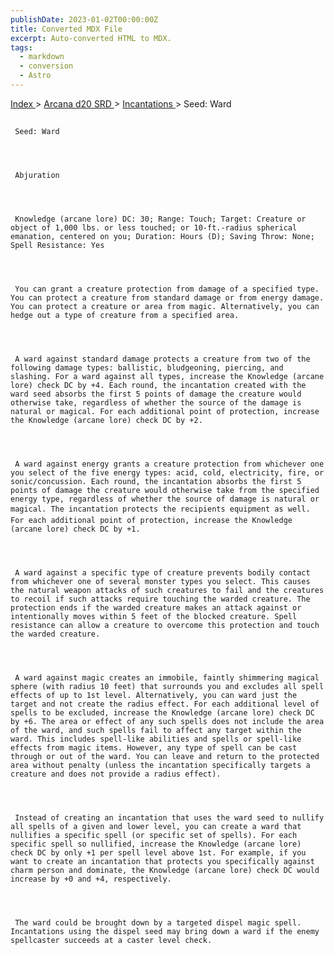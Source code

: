 ```yaml
---
publishDate: 2023-01-02T00:00:00Z
title: Converted MDX File
excerpt: Auto-converted HTML to MDX.
tags:
  - markdown
  - conversion
  - Astro
---
```


[
Index
](-index) >
[
Arcana d20 SRD
](arcana-d20-srd-index) >
[
Incantations
](arcana-d20-srd-incantations-index) > Seed: Ward

##

     Seed: Ward




     Abjuration




     Knowledge (arcane lore) DC: 30; Range: Touch; Target: Creature or object of 1,000 lbs. or less touched; or 10-ft.-radius spherical emanation, centered on you; Duration: Hours (D); Saving Throw: None; Spell Resistance: Yes




     You can grant a creature protection from damage of a specified type. You can protect a creature from standard damage or from energy damage. You can protect a creature or area from magic. Alternatively, you can hedge out a type of creature from a specified area.




     A ward against standard damage protects a creature from two of the following damage types: ballistic, bludgeoning, piercing, and slashing. For a ward against all types, increase the Knowledge (arcane lore) check DC by +4. Each round, the incantation created with the ward seed absorbs the first 5 points of damage the creature would otherwise take, regardless of whether the source of the damage is natural or magical. For each additional point of protection, increase the Knowledge (arcane lore) check DC by +2.




     A ward against energy grants a creature protection from whichever one you select of the five energy types: acid, cold, electricity, fire, or sonic/concussion. Each round, the incantation absorbs the first 5 points of damage the creature would otherwise take from the specified energy type, regardless of whether the source of damage is natural or magical. The incantation protects the recipients equipment as well. For each additional point of protection, increase the Knowledge (arcane lore) check DC by +1.




     A ward against a specific type of creature prevents bodily contact from whichever one of several monster types you select. This causes the natural weapon attacks of such creatures to fail and the creatures to recoil if such attacks require touching the warded creature. The protection ends if the warded creature makes an attack against or intentionally moves within 5 feet of the blocked creature. Spell resistance can allow a creature to overcome this protection and touch the warded creature.




     A ward against magic creates an immobile, faintly shimmering magical sphere (with radius 10 feet) that surrounds you and excludes all spell effects of up to 1st level. Alternatively, you can ward just the target and not create the radius effect. For each additional level of spells to be excluded, increase the Knowledge (arcane lore) check DC by +6. The area or effect of any such spells does not include the area of the ward, and such spells fail to affect any target within the ward. This includes spell-like abilities and spells or spell-like effects from magic items. However, any type of spell can be cast through or out of the ward. You can leave and return to the protected area without penalty (unless the incantation specifically targets a creature and does not provide a radius effect).




     Instead of creating an incantation that uses the ward seed to nullify all spells of a given and lower level, you can create a ward that nullifies a specific spell (or specific set of spells). For each specific spell so nullified, increase the Knowledge (arcane lore) check DC by only +1 per spell level above 1st. For example, if you want to create an incantation that protects you specifically against charm person and dominate, the Knowledge (arcane lore) check DC would increase by +0 and +4, respectively.




     The ward could be brought down by a targeted dispel magic spell. Incantations using the dispel seed may bring down a ward if the enemy spellcaster succeeds at a caster level check.
